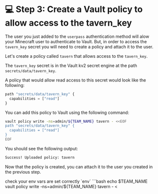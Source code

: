# 💻 Step 3: Create a Vault policy to allow access to the tavern_key

The user you just added to the `userpass` authentication method will alow your Minecraft
user to authenticate to Vault. But, in order to access the `tavern_key` secret you will need to 
create a policy and attach it to the user.

Let's create a policy called `tavern` that allows access to the `tavern_key`.

The `tavern_key` secret is in the Vault kv2 secret engine at the path `secrets/data/tavern_key`.

A policy that would allow read access to this secret would look like the following:

```javascript
path "secrets/data/tavern_key" {
  capabilities = ["read"]
}
```

You can add this policy to Vault using the following command:

```bash
vault policy write -ns=admin/${TEAM_NAME} tavern - <<EOF
path "secrets/data/tavern_key" {
  capabilities = ["read"]
}
EOF
```

You should see the following output:

```bash
Success! Uploaded policy: tavern
```

Now that the policy is created, you can attach it to the user you created in the previous step.

<Solution title="Solution: Vault cli">
check your env vars are set correctly `env`
```bash
echo $TEAM_NAME
vault policy write -ns=admin/${TEAM_NAME} tavern - <<EOF
path "secrets/data/tavern_key" {
  capabilities = ["read"]
}
EOF
```
</Solution>